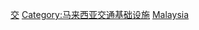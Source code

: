 {{commonscat|Transport infrastructure in Malaysia}}
{{Portal|馬來西亞}}

[[Category:马来西亚各类建筑物|交]]
[[Category:马来西亚交通基础设施|Category:马来西亚交通基础设施]]
[[Category:亚洲各国交通建筑物|Malaysia]]